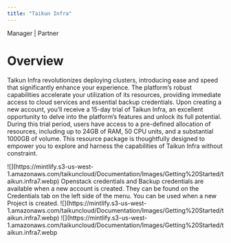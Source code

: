 ```yaml
---
title: "Taikun Infra"
---
```


<Icon icon="user-tie" iconType="solid" /> Manager | <Icon icon="handshake" iconType="solid" /> Partner

# Overview

Taikun Infra revolutionizes deploying clusters, introducing ease and speed that significantly enhance your experience. The platform’s robust capabilities accelerate your utilization of its resources, providing immediate access to cloud services and essential backup credentials. Upon creating a new account, you’ll receive a 15-day trial of Taikun Infra, an excellent opportunity to delve into the platform’s features and unlock its full potential. During this trial period, users have access to a pre-defined allocation of resources, including up to 24GB of RAM, 50 CPU units, and a substantial 1000GB of volume. This resource package is thoughtfully designed to empower you to explore and harness the capabilities of Taikun Infra without constraint.

<Frame caption="Taikun Infra - resources overview">
  ![](https://mintlify.s3-us-west-1.amazonaws.com/taikuncloud/Documentation/Images/Getting%20Started/taikun.infra7.webp)
</Frame>
Openstack credentials and Backup credentials are available when a new account is created. They can be found on the Credentials tab on the left side of the menu. You can be used when a new Project is created.

<Frame caption="Taikun Infra - default cl">
  ![](https://mintlify.s3-us-west-1.amazonaws.com/taikuncloud/Documentation/Images/Getting%20Started/taikun.infra7.webp)
  </Frame>
  
<Frame caption="Taikun Infra - resources overview">
  ![](https://mintlify.s3-us-west-1.amazonaws.com/taikuncloud/Documentation/Images/Getting%20Started/taikun.infra7.webp
  </Frame>